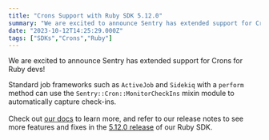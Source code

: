 ```yaml
---
title: "Crons Support with Ruby SDK 5.12.0"
summary: "We are excited to announce Sentry has extended support for Crons for Ruby devs! Standard job frameworks such as ActiveJob and Sidekiq with a perform method..."
date: "2023-10-12T14:25:29.000Z"
tags: ["SDKs","Crons","Ruby"]
---
```


  We are excited to announce Sentry has extended support for Crons for Ruby devs!

Standard job frameworks such as `ActiveJob` and `Sidekiq` with a `perform` method can use the `Sentry::Cron::MonitorCheckIns` mixin module to automatically capture check-ins.\
\
Check out [our docs](https://docs.sentry.io/platforms/ruby/crons/) to learn more, and refer to our release notes to see more features and fixes in the [5.12.0 release](https://github.com/getsentry/sentry-ruby/releases/tag/5.12.0) of our Ruby SDK.
